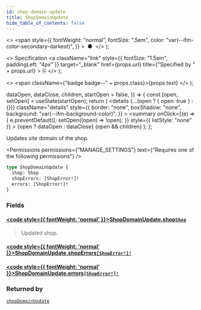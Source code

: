 ```yaml
---
id: shop-domain-update
title: ShopDomainUpdate
hide_table_of_contents: false
---
```


  <>
    <span
      style={{
        fontWeight: "normal",
        fontSize: ".5em",
        color: "var(--ifm-color-secondary-darkest)",
      }}
    >
      &nbsp;●&nbsp;
    </span>
  </>
);

  <>
    Specification
    <a
      className="link"
      style={{ fontSize: "1.5em", paddingLeft: "4px" }}
      target="\_blank"
      href={props.url}
      title={"Specified by " + props.url}
    >
      ⎘
    </a>
  </>
);

  <>
    <span className={"badge badge--" + props.class}>{props.text}</span>
  </>
);


  dataOpen,
  dataClose,
  children,
  startOpen = false,
}) => {
  const [open, setOpen] = useState(startOpen);
  return (
    <details
      {...(open ? { open: true } : {})}
      className="details"
      style={{
        border: "none",
        boxShadow: "none",
        background: "var(--ifm-background-color)",
      }}
    >
      <summary
        onClick={(e) => {
          e.preventDefault();
          setOpen((open) => !open);
        }}
        style={{ listStyle: "none" }}
      >
        {open ? dataOpen : dataClose}
      </summary>
      {open && children}
    </details>
  );
};

Updates site domain of the shop.

<Permissions
  permissions={"MANAGE_SETTINGS"}
  text={"Requires one of the following permissions"}
/>

```graphql
type ShopDomainUpdate {
  shop: Shop
  shopErrors: [ShopError!]!
  errors: [ShopError!]!
}
```

### Fields

#### [<code style={{ fontWeight: 'normal' }}>ShopDomainUpdate.<b>shop</b></code>](#)<Bullet />[`Shop`](../../../api-reference/miscellaneous/objects/shop) <Badge class="secondary" text="object"/>

> Updated shop.

#### [<code style={{ fontWeight: 'normal' }}>ShopDomainUpdate.<b>shopErrors</b></code>](#)<Bullet />[`[ShopError!]!`](../../../api-reference/shop/objects/shop-error) <Badge class="secondary" text="deprecated"/> <Badge class="secondary" text="non-null"/> <Badge class="secondary" text="object"/>

> <Badge
>   class="warning"
>   text="DEPRECATED: This field will be removed in Saleor 4.0. Use `errors` field instead."
> />

#### [<code style={{ fontWeight: 'normal' }}>ShopDomainUpdate.<b>errors</b></code>](#)<Bullet />[`[ShopError!]!`](../../../api-reference/shop/objects/shop-error) <Badge class="secondary" text="non-null"/> <Badge class="secondary" text="object"/>

>

### Returned by

[`shopDomainUpdate`](../../../api-reference/shop/mutations/shop-domain-update) <Badge class="secondary" text="mutation"/>

